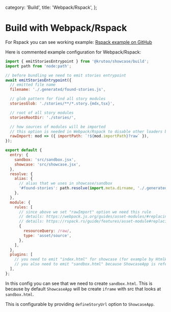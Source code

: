   category: 'Build',
  title: 'Webpack/Rspack',
};

# Build with Webpack/Rspack

For Rspack you can see working example: [Rspack example on GitHub](https://github.com/krutoo/showcase/tree/main/examples/rspack)

Here is commented example configuration for Webpack/Rspack:

```js
import { emitStoriesEntrypoint } from '@krutoo/showcase/build';
import path from 'node:path';

// before bundling we need to emit stories entrypoint
await emitStoriesEntrypoint({
  // emitted file name
  filename: './.generated/found-stories.js',

  // glob pattern for find all story modules
  storiesGlob: './stories/**/*.story.{mdx,tsx}',

  // root of all story modules
  storiesRootDir: './stories/',

  // how sources of modules will be imported
  // this option is needed in Webpack/Rspack to disable other loaders by add leading "!"
  rawImport: mod => ({ importPath: `!${mod.importPath}?raw` }),
});

export default {
  entry: {
    sandbox: 'src/sandbox.jsx',
    showcase: 'src/showcase.jsx',
  },
  resolve: {
    alias: {
      // alias that we uses in showcase/sandbox
      '#found-stories': path.resolve(import.meta.dirname, './.generated/found-stories.js'),
    },
  },
  module: {
    rules: [
      // since above we set "rawImport" option we need this rule
      // details: https://webpack.js.org/guides/asset-modules/#replacing-inline-loader-syntax
      // details: https://rspack.rs/guide/features/asset-module#replacing-raw-loader-with-type-assetsource
      {
        resourceQuery: /raw/,
        type: 'asset/source',
      },
    ],
  },
  plugins: [
    // you need to emit "index.html" for showcase (for example by HtmlWebpackPlugin or HtmlRspackPlugin)
    // you also need to emit "sandbox.html" because ShowcaseApp is references it
  ],
};
```

In this config you can see that we need to create `sandbox.html`.
This is because by default `ShowcaseApp` will be create `iframe` with src that looks at `sandbox.html`.

This is configurable by providing `defineStoryUrl` option to `ShowcaseApp`.
